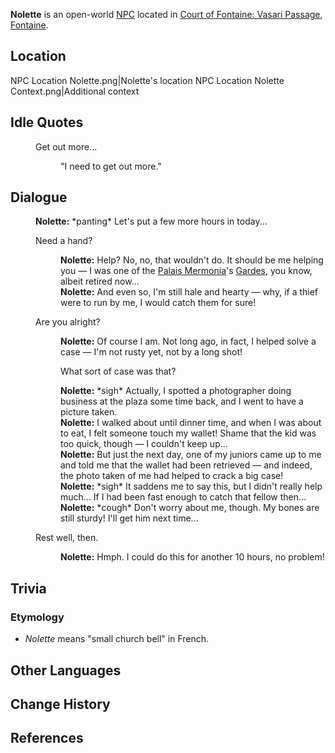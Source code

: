 {{Meta
<!-- Remove this template after adding the missing info -->
|missing_NPC_profile  = yes
}}
{{Character Infobox
|type             = Open-World NPC
|image            = NPC Nolette.png
|realname         = <!-- Optional, if different from in-game name -->
|deceased         = <!-- Past (for deceased prior to events of the game) or free response -->
|region           = Fontaine
|location         = Fontaine
|affiliation      = Garde
|affiliationNote  = formerly
|title            = 

|ancestry         = <!-- Clan/family -->
|father           = 
|mother           = 
|spouse           = 
|sibling          = 
|child            = 
|relative         = 

|voiceEN          = 
|voiceCN          = 
|voiceJP          = {{w|ja:ほなみ|Honami ({{ja|ほなみ}})}}<ref name="Honami">Twitter: [https://twitter.com/honami0723/status/1697521748928041165 JP VA Self Announcement] ([https://web.archive.org/web/20230913074948/https://twitter.com/honami0723/status/1697521748928041165 Archived])</ref>
|voiceKR          = 
|dialoguereward   = 
}}
'''Nolette''' is an open-world [[NPC]] located in [[Court of Fontaine: Vasari Passage]], [[Fontaine]].

==Location==
<gallery>
NPC Location Nolette.png|Nolette's location
NPC Location Nolette Context.png|Additional context
</gallery>
<!--
==Profile==
''(To be added.)''

===Appearance===
''(To be added.)''

==Quests and Events==
{{Quests and Events}}
-->
==Idle Quotes==
{{Dialogue Start}}
: {{DIcon|Idle}} Get out more...
:: {{A|VO Nolette 01.ogg}} "I need to get out more."
{{Dialogue End}}

==Dialogue==
{{Dialogue Start}}
:'''Nolette:''' *panting* Let's put a few more hours in today...
:{{DIcon}} Need a hand?
::'''Nolette:''' Help? No, no, that wouldn't do. It should be me helping you &mdash; I was one of the [[Palais Mermonia]]'s [[Garde]]s, you know, albeit retired now...
::'''Nolette:''' And even so, I'm still hale and hearty &mdash; why, if a thief were to run by me, I would catch them for sure!
:{{DIcon}} Are you alright?
::'''Nolette:''' Of course I am. Not long ago, in fact, I helped solve a case &mdash; I'm not rusty yet, not by a long shot!
::{{DIcon}} What sort of case was that?
::'''Nolette:''' *sigh* Actually, I spotted a photographer doing business at the plaza some time back, and I went to have a picture taken.
::'''Nolette:''' I walked about until dinner time, and when I was about to eat, I felt someone touch my wallet! Shame that the kid was too quick, though &mdash; I couldn't keep up...
::'''Nolette:''' But just the next day, one of my juniors came up to me and told me that the wallet had been retrieved &mdash; and indeed, the photo taken of me had helped to crack a big case!
::'''Nolette:''' *sigh* It saddens me to say this, but I didn't really help much... If I had been fast enough to catch that fellow then...
::'''Nolette:''' *cough* Don't worry about me, though. My bones are still sturdy! I'll get him next time...
:{{DIcon}} Rest well, then.
::'''Nolette:''' Hmph. I could do this for another 10 hours, no problem!
{{Dialogue End}}
<!--
==Event Dialogue==
===Event Name===
{{Dialogue Start}}
:'''{{subst:PAGENAME}}:'''
{{Dialogue End}}
-->
==Trivia==

=== Etymology ===

* ''Nolette'' means "small church bell" in French.

==Other Languages==
{{Other Languages|default_hidden=1
|en      = Nolette
|zhs     = 诺莱特
|zhs_rm  = Nuòláitè
|zht     = 諾萊特
|zht_rm  = Nuòláitè
|ja      = ノレット
|ja_rm   = Noretto
|ko      = 놀레트
|ko_rm   = 
|es      = Nolette
|fr      = Nolette
|ru      = Нолет
|th      = Nolette
|vi      = Nolette
|de      = Nolette
|id      = Nolette
|pt      = Nolette
|tr      = Nolette
|it      = Nolette
}}

==Change History==
{{Change History|4.0}}

==References==
{{Reflist}}